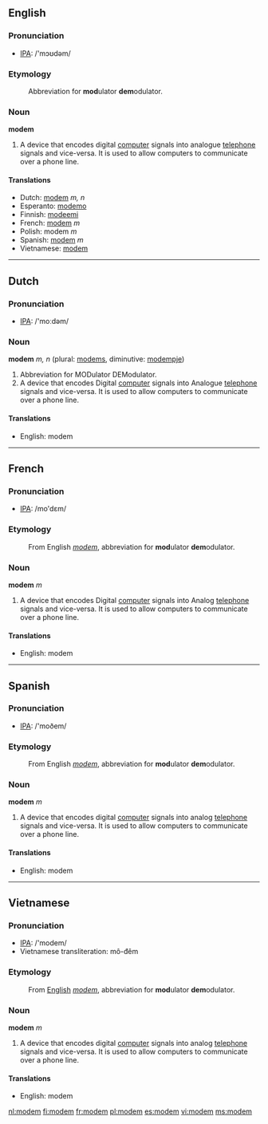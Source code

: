 ==English==
=== Pronunciation ===
*[[w:IPA|IPA]]: /'mɔʊdəm/

=== Etymology ===
:Abbreviation for '''mod'''ulator '''dem'''odulator.

=== Noun ===
'''modem'''

#A device that encodes digital [[computer]] signals into analogue [[telephone]] signals and vice-versa.  It is used to allow computers to communicate over a phone line.

==== Translations ====
*Dutch: [[modem#Dutch|modem]] ''m, n''
*Esperanto: [[modemo]]
*Finnish: [[modeemi]]
*French: [[modem#French|modem]] ''m''
*Polish: modem ''m''
*Spanish: [[modem#Spanish|modem]] ''m''
*Vietnamese: [[modem#Vietnamese|modem]]

----
==Dutch==
=== Pronunciation ===
*[[w:IPA|IPA]]: /'moːdəm/

=== Noun ===
'''modem''' ''m, n'' (plural: [[modems]], diminutive: [[modempje]])

#Abbreviation for MODulator DEModulator.
#A device that encodes Digital [[computer]] signals into Analogue [[telephone]] signals and vice-versa.  It is used to allow computers to communicate over a phone line.

==== Translations ====
*English: modem

----
==French==
=== Pronunciation ===
*[[w:IPA|IPA]]: /mo'dɛm/

=== Etymology ===
:From English ''[[modem#English|modem]]'', abbreviation for '''mod'''ulator '''dem'''odulator.

=== Noun ===
'''modem''' ''m''

#A device that encodes Digital [[computer]] signals into Analog [[telephone]] signals and vice-versa.  It is used to allow computers to communicate over a phone line.

==== Translations ====
*English: modem

----

==Spanish==
=== Pronunciation ===
*[[w:IPA|IPA]]: /'moðem/

=== Etymology ===
:From English ''[[modem#English|modem]]'', abbreviation for '''mod'''ulator '''dem'''odulator.

=== Noun ===
'''modem''' ''m''

#A device that encodes digital [[computer]] signals into analog [[telephone]] signals and vice-versa.  It is used to allow computers to communicate over a phone line.

==== Translations ====
*English: modem

----
==Vietnamese==
=== Pronunciation ===
*[[w:IPA|IPA]]: /'modem/
*Vietnamese transliteration: mô-đêm

=== Etymology ===
:From [[English]] ''[[modem#English|modem]]'', abbreviation for '''mod'''ulator '''dem'''odulator.

=== Noun ===
'''modem''' ''m''

#A device that encodes digital [[computer]] signals into analog [[telephone]] signals and vice-versa.  It is used to allow computers to communicate over a phone line.

==== Translations ====
*English: modem

[[nl:modem]]
[[fi:modem]]
[[fr:modem]]
[[pl:modem]]
[[es:modem]]
[[vi:modem]]
[[ms:modem]]